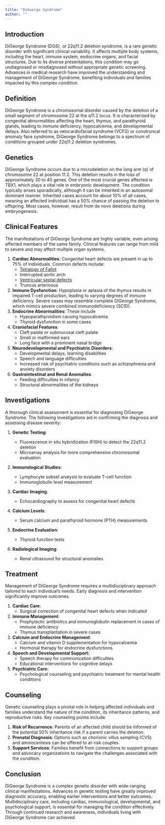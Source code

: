 ```yaml
---
title: "DiGeorge Syndrome"
author: ""
---
```


## Introduction

DiGeorge Syndrome (DGS), or 22q11.2 deletion syndrome, is a rare genetic disorder with significant
clinical variability. It affects multiple body systems, including the heart, immune system,
endocrine organs, and facial structures. Due to its diverse presentations, this condition may go
undiagnosed or misdiagnosed without appropriate genetic screening. Advances in medical research have
improved the understanding and management of DiGeorge Syndrome, benefiting individuals and families
impacted by this complex condition.

## Definition

DiGeorge Syndrome is a chromosomal disorder caused by the deletion of a small segment of chromosome
22 at the q11.2 locus. It is characterized by congenital abnormalities affecting the heart, thymus,
and parathyroid glands, leading to immune deficiency, hypocalcemia, and developmental delays. Also
referred to as velocardiofacial syndrome (VCFS) or conotruncal anomaly face syndrome, DiGeorge
Syndrome belongs to a spectrum of conditions grouped under 22q11.2 deletion syndromes.

## Genetics

DiGeorge Syndrome occurs due to a microdeletion on the long arm (q) of chromosome 22 at position
11.2. This deletion results in the loss of approximately 30 to 40 genes. One of the most crucial
genes affected is TBX1, which plays a vital role in embryonic development. The condition typically
arises sporadically, although it can be inherited in an autosomal dominant manner. Inherited cases
account for about 10% of all cases, meaning an affected individual has a 50% chance of passing the
deletion to offspring. Most cases, however, result from de novo deletions during embryogenesis.

## Clinical Features

The manifestations of DiGeorge Syndrome are highly variable, even among affected members of the same
family. Clinical features can range from mild to severe and may affect multiple organ systems.

1.  **Cardiac Abnormalities**: Congenital heart defects are present in up to 75% of individuals.
    Common defects include:
    -   [Tetralogy of Fallot](cvs-tof.qmd)
    -   Interrupted aortic arch
    -   [Ventricular septal defects](cvs-vsd.qmd)
    -   Truncus arteriosus
2.  **Immune Dysfunction**: Hypoplasia or aplasia of the thymus results in impaired T-cell
    production, leading to varying degrees of immune deficiency. Severe cases may resemble complete
    DiGeorge Syndrome, which mimics severe combined immunodeficiency (SCID).
3.  **Endocrine Abnormalities**: These include
    -   Hypoparathyroidism causing hypocalcemia
    -   Thyroid dysfunction in some cases
4.  **Craniofacial Features**:
    -   Cleft palate or submucosal cleft palate
    -   Small or malformed ears
    -   Long face with a prominent nasal bridge
5.  **Neurodevelopmental and Psychiatric Disorders**:
    -   Developmental delays, learning disabilities
    -   Speech and language difficulties
    -   Increased risk of psychiatric conditions such as schizophrenia and anxiety disorders
6.  **Gastrointestinal and Renal Anomalies**:
    -   Feeding difficulties in infancy
    -   Structural abnormalities of the kidneys

## Investigations

A thorough clinical assessment is essential for diagnosing DiGeorge Syndrome. The following
investigations aid in confirming the diagnosis and assessing disease severity:

1.  **Genetic Testing**:

    -   Fluorescence in situ hybridization (FISH) to detect the 22q11.2 deletion
    -   Microarray analysis for more comprehensive chromosomal evaluation

2.  **Immunological Studies**:

    -   Lymphocyte subset analysis to evaluate T-cell function
    -   Immunoglobulin level measurement

3.  **Cardiac Imaging**:

    -   Echocardiography to assess for congenital heart defects

4.  **Calcium Levels**:

    -   Serum calcium and parathyroid hormone (PTH) measurements

5.  **Endocrine Evaluation**:

    -   Thyroid function tests

6.  **Radiological Imaging**:

    -   Renal ultrasound for structural anomalies

## Treatment

Management of DiGeorge Syndrome requires a multidisciplinary approach tailored to each individual's
needs. Early diagnosis and intervention significantly improve outcomes.

1.  **Cardiac Care**:
    -   Surgical correction of congenital heart defects when indicated
2.  **Immune Management**:
    -   Prophylactic antibiotics and immunoglobulin replacement in cases of immune deficiency
    -   Thymus transplantation in severe cases
3.  **Calcium and Endocrine Management**:
    -   Calcium and vitamin D supplementation for hypocalcemia
    -   Hormonal therapy for endocrine dysfunctions
4.  **Speech and Developmental Support:**
    -   Speech therapy for communication difficulties
    -   Educational interventions for cognitive delays
5.  **Psychiatric Care:**
    -   Psychological counseling and psychiatric treatment for mental health conditions

## Counseling

Genetic counseling plays a pivotal role in helping affected individuals and families understand the
nature of the condition, its inheritance patterns, and reproductive risks. Key counseling points
include:

1.  **Risk of Recurrence**: Parents of an affected child should be informed of the potential 50%
    inheritance risk if a parent carries the deletion.
2.  **Prenatal Diagnosis**: Options such as chorionic villus sampling (CVS) and amniocentesis can be
    offered to at-risk couples.
3.  **Support Services**: Families benefit from connections to support groups and advocacy
    organizations to navigate the challenges associated with the condition.

## Conclusion

DiGeorge Syndrome is a complex genetic disorder with wide-ranging clinical manifestations. Advances
in genetic testing have greatly improved diagnostic accuracy, enabling earlier interventions and
better outcomes. Multidisciplinary care, including cardiac, immunological, developmental, and
psychological support, is essential for managing the condition effectively. Through continued
research and awareness, individuals living with DiGeorge Syndrome can achieved.
